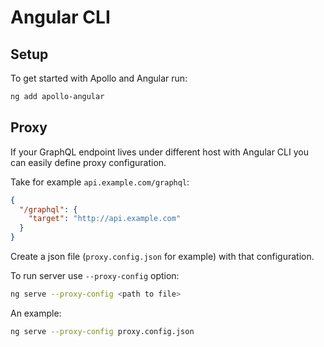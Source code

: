 # Angular CLI

## Setup

To get started with Apollo and Angular run:

```bash
ng add apollo-angular
```

## Proxy

If your GraphQL endpoint lives under different host with Angular CLI you can easily define proxy
configuration.

Take for example `api.example.com/graphql`:

```json
{
  "/graphql": {
    "target": "http://api.example.com"
  }
}
```

Create a json file (`proxy.config.json` for example) with that configuration.

To run server use `--proxy-config` option:

```bash
ng serve --proxy-config <path to file>
```

An example:

```bash
ng serve --proxy-config proxy.config.json
```
